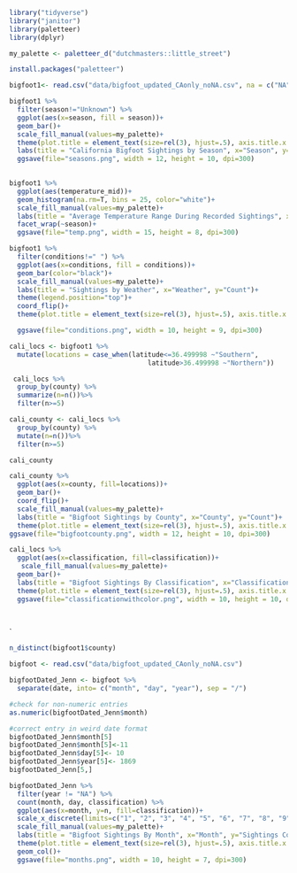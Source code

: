 ```r
library("tidyverse")
library("janitor")
library(paletteer)
library(dplyr)
```

```r
my_palette <- paletteer_d("dutchmasters::little_street") 
```

```r
install.packages("paletteer")
```

```r
bigfoot1<- read.csv("data/bigfoot_updated_CAonly_noNA.csv", na = c("NA", " ", ".", "-999"))
```

```r
bigfoot1 %>%
  filter(season!="Unknown") %>%
  ggplot(aes(x=season, fill = season))+
  geom_bar()+
  scale_fill_manual(values=my_palette)+
  theme(plot.title = element_text(size=rel(3), hjust=.5), axis.title.x = element_text(size = 25, color = "black"), axis.title.y = element_text(size = 25, color = "black"), legend.text=element_text(size=rel(2)),legend.key.size = unit(1, "cm"))+
  labs(title = "California Bigfoot Sightings by Season", x="Season", y="Count")+
  ggsave(file="seasons.png", width = 12, height = 10, dpi=300)
  
```

```r
bigfoot1 %>%
  ggplot(aes(temperature_mid))+
  geom_histogram(na.rm=T, bins = 25, color="white")+
  scale_fill_manual(values=my_palette)+
  labs(title = "Average Temperature Range During Recorded Sightings", x="Temperature (C)", y="Count")+
  facet_wrap(~season)+
  ggsave(file="temp.png", width = 15, height = 8, dpi=300)
```

```r
bigfoot1 %>%
  filter(conditions!=" ") %>%
  ggplot(aes(x=conditions, fill = conditions))+
  geom_bar(color="black")+
  scale_fill_manual(values=my_palette)+
  labs(title = "Sightings by Weather", x="Weather", y="Count")+
  theme(legend.position="top")+
  coord_flip()+
  theme(plot.title = element_text(size=rel(3), hjust=.5), axis.title.x = element_text(size = 25, color = "black"), axis.title.y = element_text(size = 25, color = "black"), legend.text=element_text(size=rel(1)),legend.key.size = unit(0.6, "cm"))+

  ggsave(file="conditions.png", width = 10, height = 9, dpi=300)
```

```r
cali_locs <- bigfoot1 %>%
  mutate(locations = case_when(latitude<=36.499998 ~"Southern",
                                   latitude>36.499998 ~"Northern"))
```
```r
 cali_locs %>%
  group_by(county) %>%
  summarize(n=n())%>%
  filter(n>=5)
```


```r
cali_county <- cali_locs %>%
  group_by(county) %>%
  mutate(n=n())%>%
  filter(n>=5)

cali_county
```


```r
cali_county %>%
  ggplot(aes(x=county, fill=locations))+
  geom_bar()+
  coord_flip()+
  scale_fill_manual(values=my_palette)+
  labs(title = "Bigfoot Sightings by County", x="County", y="Count")+
  theme(plot.title = element_text(size=rel(3), hjust=.5), axis.title.x = element_text(size = 25, color = "black"), axis.title.y = element_text(size = 25, color = "black"), legend.text=element_text(size=rel(2)),legend.key.size = unit(1, "cm"))+
ggsave(file="bigfootcounty.png", width = 12, height = 10, dpi=300)
```

```r
cali_locs %>%
  ggplot(aes(x=classification, fill=classification))+
   scale_fill_manual(values=my_palette)+
  geom_bar()+
  labs(title = "Bigfoot Sightings By Classification", x="Classification", y="Sightings Count")+
  theme(plot.title = element_text(size=rel(3), hjust=.5), axis.title.x = element_text(size = 25, color = "black"), axis.title.y = element_text(size = 25, color = "black"), legend.text=element_text(size=rel(2)),legend.key.size = unit(1, "cm"))+
  ggsave(file="classificationwithcolor.png", width = 10, height = 10, dpi=300)

  
```
`

```r
n_distinct(bigfoot1$county)
```

```r
bigfoot <- read.csv("data/bigfoot_updated_CAonly_noNA.csv")

bigfootDated_Jenn <- bigfoot %>%
  separate(date, into= c("month", "day", "year"), sep = "/")

#check for non-numeric entries
as.numeric(bigfootDated_Jenn$month)

#correct entry in weird date format
bigfootDated_Jenn$month[5]
bigfootDated_Jenn$month[5]<-11
bigfootDated_Jenn$day[5]<- 10
bigfootDated_Jenn$year[5]<- 1869
bigfootDated_Jenn[5,]
```

```r
bigfootDated_Jenn %>%
  filter(year != "NA") %>%
  count(month, day, classification) %>%
  ggplot(aes(x=month, y=n, fill=classification))+
  scale_x_discrete(limits=c("1", "2", "3", "4", "5", "6", "7", "8", "9", "10", "11", "12"))+
  scale_fill_manual(values=my_palette)+
  labs(title = "Bigfoot Sightings By Month", x="Month", y="Sightings Count")+
  theme(plot.title = element_text(size=rel(3), hjust=.5), axis.title.x = element_text(size = 25, color = "black"), axis.title.y = element_text(size = 25, color = "black"), legend.text=element_text(size=rel(2)),legend.key.size = unit(1, "cm"))+
  geom_col()+
  ggsave(file="months.png", width = 10, height = 7, dpi=300)
```

